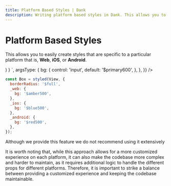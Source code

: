 ```yaml
---
title: Platform Based Styles | Dank
description: Writing platform based styles in Dank. This allows you to easily create styles that are specific to a particular platform that is, Web, iOS, or Android.
---
```



<Meta title="api/Platform Based Styles" />


# Platform Based Styles

This allows you to easily create styles that are specific to a particular platform that is, **Web**, **iOS**, or **Android**.

<AppProvider>
  <CodePreview
    showArgsController={false}
    metaData={{
      scope: { styled, View, Provider: StyledProvider, config },
      code: `
          function App () {
          const StyledBox = styled(View, {
            borderRadius: '$md',
            h: '$10',
            w: '$10',
            _web: {
              bg: '$amber500',
            },
            _ios: {
              bg: '$blue500',
            },
            _android: {
              bg: '$red500',
            },
          });
          return (
            <Provider config={config}>
              <StyledBox />
            </Provider>
          )
        }
      `,
      argsType: {
        bg: {
          control: 'input',
          default: '$primary600',
        },
      },
    }}
  />
</AppProvider>

```jsx
const Box = styled(View, {
  borderRadius: '$full',
  _web: {
    bg: '$amber500',
  },
  _ios: {
    bg: '$blue500',
  },
  _android: {
    bg: '$red500',
  },
});
```

Although we provide this feature we do not recommend using it extensively

It is worth noting that, while this approach allows for a more customized experience on each platform, it can also make the codebase more complex and harder to maintain, as it requires additional logic to handle the different props for different platforms.
Therefore, it is important to strike a balance between providing a customized experience and keeping the codebase maintainable.
